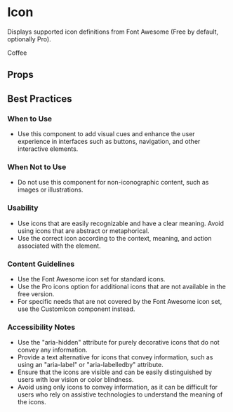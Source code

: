 
<Meta title="Icons/Icon" component={Icon} />

# Icon

Displays supported icon definitions from Font Awesome (Free by default, optionally Pro).

<Canvas>
  <Story name="Icon">
    <div style={{fontSize: "2em"}}>
      <Icon icon={faCoffee} />
      Coffee
    </div>
  </Story>
</Canvas>

## Props

<ArgsTable of={Icon} />

## Best Practices

### When to Use

- Use this component to add visual cues and enhance the user experience in interfaces such as buttons, navigation, and other interactive elements.

### When Not to Use

- Do not use this component for non-iconographic content, such as images or illustrations.

### Usability

- Use icons that are easily recognizable and have a clear meaning. Avoid using icons that are abstract or metaphorical.
- Use the correct icon according to the context, meaning, and action associated with the element.

### Content Guidelines

- Use the Font Awesome icon set for standard icons.
- Use the Pro icons option for additional icons that are not available in the free version.
- For specific needs that are not covered by the Font Awesome icon set, use the CustomIcon component instead.

### Accessibility Notes

- Use the "aria-hidden" attribute for purely decorative icons that do not convey any information.
- Provide a text alternative for icons that convey information, such as using an "aria-label" or "aria-labelledby" attribute.
- Ensure that the icons are visible and can be easily distinguished by users with low vision or color blindness.
- Avoid using only icons to convey information, as it can be difficult for users who rely on assistive technologies to understand the meaning of the icons.
